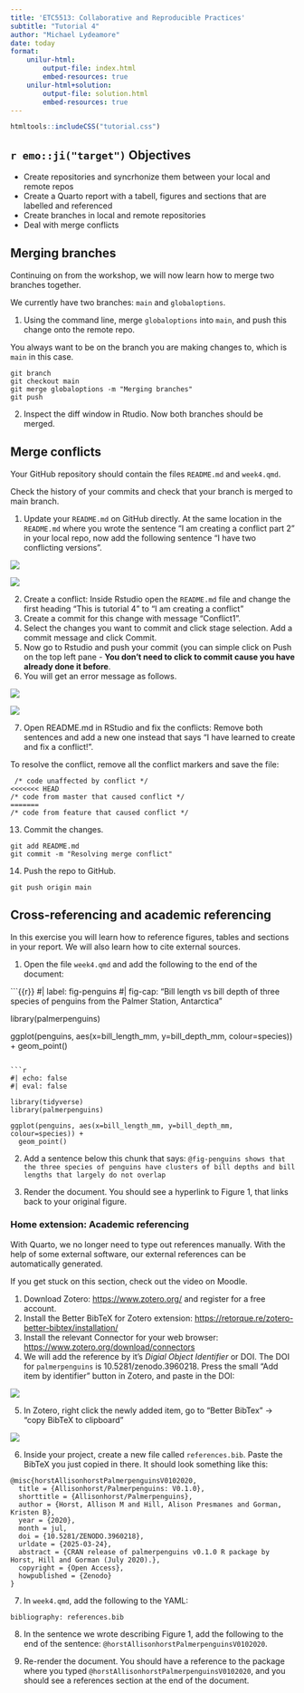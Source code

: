 ```yaml
---
title: 'ETC5513: Collaborative and Reproducible Practices'
subtitle: "Tutorial 4"
author: "Michael Lydeamore"
date: today
format:
    unilur-html:
        output-file: index.html
        embed-resources: true
    unilur-html+solution:
        output-file: solution.html
        embed-resources: true
---
```



```r
htmltools::includeCSS("tutorial.css")
```


## `r emo::ji("target")` Objectives

* Create repositories and syncrhonize them between your local and remote repos
* Create a Quarto report with a tabell, figures and sections that are labelled and referenced
* Create branches in local and remote repositories
* Deal with merge conflicts

## Merging branches

Continuing on from the workshop, we will now learn how to merge two branches together.

We currently have two branches: `main` and `globaloptions`.

1. Using the command line, merge `globaloptions` into `main`, and push this change onto the remote repo.

::: {.callout-tip}
You always want to be on the branch you are making changes to, which is `main` in this case.
:::

::: {.unilur-solution}
```
git branch
git checkout main
git merge globaloptions -m "Merging branches"
git push
```
:::

2. Inspect the diff window in Rtudio. Now both branches should be merged.

## Merge conflicts

Your GitHub repository should contain the files `README.md` and `week4.qmd`.

::: {.callout-caution}
Check the history of your commits  and check that your branch is merged to main branch.
:::

1. Update your `README.md`  on GitHub directly. At the same location in the `README.md`  where you wrote the sentence "I am creating a conflict part 2" in your local repo, now add the following sentence "I have two conflicting versions". 

![](../images/editinggithub.png){fig-align="center"}

![](../images/Commit_github.png){fig-align="center"}

2. Create a conflict: Inside Rstudio open the `README.md` file and change the first heading "This is tutorial 4" to  "I am creating a conflict" 
3. Create a commit for this change with message "Conflict1".
4. Select the changes you want to commit and click stage selection. Add a commit message and click Commit.
5. Now go to Rstudio  and push your commit (you can simple click on Push on the top left pane - **You don't need to click to commit cause you have already done it before**.
6. You will get an error message as follows.

![](../images/error.png){fig-align="center"}

![](../images/Commit_github.png){fig-align="center"}

7. Open README.md in RStudio and fix the conflicts: Remove both sentences and add a new one instead that says "I have learned to create and fix a conflict!".

::: {.unilur-solution}
To resolve the conflict, remove all the conflict markers and save the file:

```
 /* code unaffected by conflict */
<<<<<<< HEAD
/* code from master that caused conflict */
=======
/* code from feature that caused conflict */
```
:::


13. Commit the changes.

::: {.unilur-solution}
```
git add README.md
git commit -m "Resolving merge conflict"
```
:::


14. Push the repo to GitHub.

::: {.unilur-solution}
`git push origin main`
:::

## Cross-referencing and academic referencing

In this exercise you will learn how to reference figures, tables and sections in your report. We will also learn how to cite external sources.

1. Open the file `week4.qmd` and add the following to the end of the document:

```{{r}}
#| label: fig-penguins
#| fig-cap: "Bill length vs bill depth of three species of penguins from the Palmer Station, Antarctica"

library(palmerpenguins)

ggplot(penguins, aes(x=bill_length_mm, y=bill_depth_mm, colour=species)) +
  geom_point()
```

```r
#| echo: false
#| eval: false

library(tidyverse)
library(palmerpenguins)

ggplot(penguins, aes(x=bill_length_mm, y=bill_depth_mm, colour=species)) +
  geom_point()
```

2. Add a sentence below this chunk that says: `@fig-penguins shows that the three species of penguins have clusters of bill depths and bill lengths that largely do not overlap`

3. Render the document. You should see a hyperlink to Figure 1, that links back to your original figure.

### Home extension: Academic referencing

With Quarto, we no longer need to type out references manually. With the help of some external software, our external references can be automatically generated.

::: {.callout-tip}
If you get stuck on this section, check out the video on Moodle.
:::


1. Download Zotero: <https://www.zotero.org/> and register for a free account.
2. Install the Better BibTeX for Zotero extension: <https://retorque.re/zotero-better-bibtex/installation/>
3. Install the relevant Connector for your web browser: <https://www.zotero.org/download/connectors>
4. We will add the reference by it's _Digial Object Identifier_ or DOI. The DOI for `palmerpenguins` is 10.5281/zenodo.3960218. Press the small "Add item by identifier" button in Zotero, and paste in the DOI:

![](../images/add_object.png){fig-align="center"}

5. In Zotero, right click the newly added item, go to "Better BibTex" -> "copy BibTeX to clipboard"

![](../images/copy-bibtex.png){fig-align="center"}


6. Inside your project, create a new file called `references.bib`. Paste the BibTeX you just copied in there. It should look something like this:

```
@misc{horstAllisonhorstPalmerpenguinsV0102020,
  title = {Allisonhorst/Palmerpenguins: V0.1.0},
  shorttitle = {Allisonhorst/Palmerpenguins},
  author = {Horst, Allison M and Hill, Alison Presmanes and Gorman, Kristen B},
  year = {2020},
  month = jul,
  doi = {10.5281/ZENODO.3960218},
  urldate = {2025-03-24},
  abstract = {CRAN release of palmerpenguins v0.1.0 R package by Horst, Hill and Gorman (July 2020).},
  copyright = {Open Access},
  howpublished = {Zenodo}
}
```

7. In `week4.qmd`, add the following to the YAML:

```
bibliography: references.bib
```

8. In the sentence we wrote describing Figure 1, add the following to the end of the sentence: `@horstAllisonhorstPalmerpenguinsV0102020`.

9. Re-render the document. You should have a reference to the package where you typed `@horstAllisonhorstPalmerpenguinsV0102020`, and you should see a references section at the end of the document.